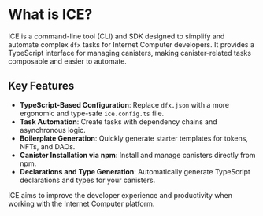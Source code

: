 # What is ICE?

ICE is a command-line tool (CLI) and SDK designed to simplify and automate complex `dfx` tasks for Internet Computer developers. It provides a TypeScript interface for managing canisters, making canister-related tasks composable and easier to automate.

## Key Features

- **TypeScript-Based Configuration**: Replace `dfx.json` with a more ergonomic and type-safe `ice.config.ts` file.
- **Task Automation**: Create tasks with dependency chains and asynchronous logic.
- **Boilerplate Generation**: Quickly generate starter templates for tokens, NFTs, and DAOs.
- **Canister Installation via npm**: Install and manage canisters directly from npm.
- **Declarations and Type Generation**: Automatically generate TypeScript declarations and types for your canisters.

ICE aims to improve the developer experience and productivity when working with the Internet Computer platform.